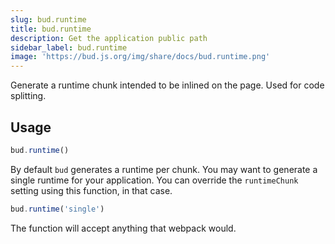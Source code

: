 ```yaml
---
slug: bud.runtime
title: bud.runtime
description: Get the application public path
sidebar_label: bud.runtime
image: 'https://bud.js.org/img/share/docs/bud.runtime.png'
---
```


Generate a runtime chunk intended to be inlined on the page. Used for code splitting.

## Usage

```js
bud.runtime()
```

By default `bud` generates a runtime per chunk. You may want to generate a single runtime for your application.
You can override the `runtimeChunk` setting using this function, in that case.

```js
bud.runtime('single')
```

The function will accept anything that webpack would.

